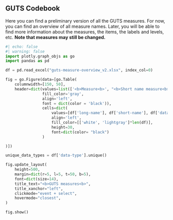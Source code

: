 ## GUTS Codebook

Here you can find a preliminary version of all the GUTS measures. For now, you can find an overview of all measure names. Later, you will be able to find more information about the measures, the items, the labels and levels, etc. **Note that measures may still be changed.**

```python
#| echo: false
#| warning: false
import plotly.graph_objs as go
import pandas as pd

df = pd.read_excel("guts-measure-overview_v2.xlsx", index_col=0) 

fig = go.Figure(data=[go.Table(
    columnwidth=[150, 50],
    header=dict(values=list(['<b>Measure<b>', "<b>Short name measure<b>", "<b>Data type<b>"]),
                fill_color='gray',
                align='left',
                font = dict(color = 'black')),
                cells=dict(
                    values=[df['long-name'], df['short-name'], df['data-type']],
                    align='left',
                    fill_color=[['white', 'lightgray']*len(df)],
                    height=30,
                    font=dict(color= "black")
                )

)])

unique_data_types = df['data-type'].unique()

fig.update_layout(
    height=500,
    margin=dict(r=5, l=5, t=50, b=5),
    font=dict(size=14),
    title_text="<b>GUTS measures<b>",
    title_xanchor="left",
    clickmode="event + select",
    hovermode="closest",
)

fig.show()
```
